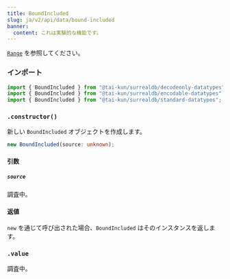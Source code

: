 ```yaml
---
title: BoundIncluded
slug: ja/v2/api/data/bound-included
banner:
  content: これは実験的な機能です。
---
```



[`Range`](/v2/api/data/range) を参照してください。

### インポート

```ts
import { BoundIncluded } from "@tai-kun/surrealdb/decodeonly-datatypes";
import { BoundIncluded } from "@tai-kun/surrealdb/encodable-datatypes";
import { BoundIncluded } from "@tai-kun/surrealdb/standard-datatypes";
```

### `.constructor()`

新しい `BoundIncluded` オブジェクトを作成します。

```ts
new BoundIncluded(source: unknown);
```

#### 引数

##### `source`

調査中。

#### 返値

`new` を通じて呼び出された場合、`BoundIncluded` はそのインスタンスを返します。

### `.value` <Badge variant="instance" /><Badge variant="property" /><Badge variant="decodeonly" />

調査中。
